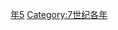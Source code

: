 {{Catnav|頁面分類|历史|歷史時代|年|7世纪各年}}
{{Commons category|605}}

[[Category:600年代|年5]]
[[Category:7世纪各年|Category:7世纪各年]]